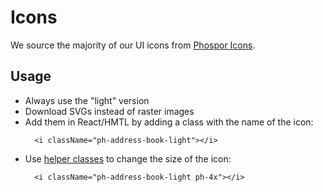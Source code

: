 
<Meta title="Icons" />

# Icons

We source the majority of our UI icons from [Phospor Icons](https://phosphoricons.com/).

<Figma
  title="icons"
  url="file/aYPxlcXliGRONNY4krepDY/Phosphor-Icons-(Community)"
/>

## Usage

- Always use the "light" version
- Download SVGs instead of raster images
- Add them in React/HMTL by adding a class with the name of the icon:
  ```
    <i className="ph-address-book-light"></i>
  ```
- Use [helper classes](https://github.com/phosphor-icons/phosphor-icons) to change the size of the icon:
  ```
    <i className="ph-address-book-light ph-4x"></i>
  ```
